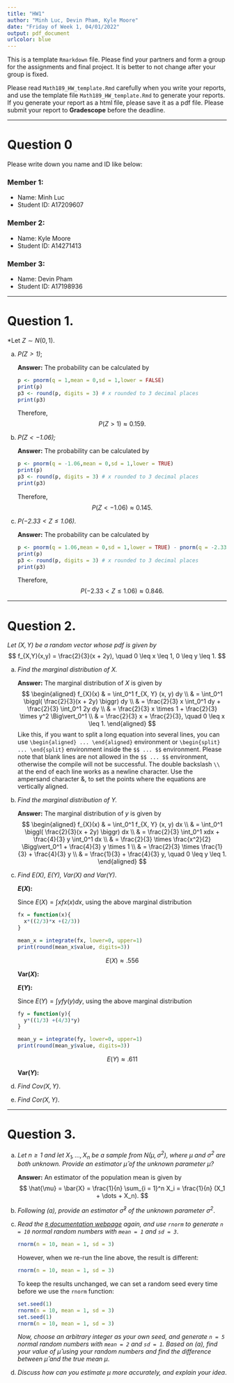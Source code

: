 ```yaml
---
title: "HW1"
author: "Minh Luc, Devin Pham, Kyle Moore"
date: "Friday of Week 1, 04/01/2022"
output: pdf_document
urlcolor: blue
---
```


This is a template `Rmarkdown` file. Please find your partners and form a group for the assignments and final project. It is better to not change after your group is fixed. 


Please read `Math189_HW_template.Rmd` carefully when you write your reports, and use the template file `Math189_HW_template.Rmd` to generate your reports. If you generate your report as a html file, please save it as a pdf file. Please submit your report to **Gradescope** before the deadline. 

***

# Question 0 
Please write down you name and ID like below: 

### Member 1: 
* Name: Minh Luc
* Student ID: A17209607

### Member 2: 

* Name: Kyle Moore
* Student ID: A14271413

### Member 3: 

* Name: Devin Pham
* Student ID: A17198936

***

# Question 1. 

*Let $Z \sim N(0,1)$.

(a) *$P(Z > 1)$*; 

	**Answer:**
	The probability can be calculated by 
	```r
	p <- pnorm(q = 1,mean = 0,sd = 1,lower = FALSE)
	print(p)
	p3 <- round(p, digits = 3) # x rounded to 3 decimal places    
	print(p3)
	```
	Therefore, 
	$$
		P(Z > 1) \approx 0.159. 
	$$ 

(b) *$P(Z < -1.06)$;* 

	**Answer:**
	The probability can be calculated by 
	```r
	p <- pnorm(q = -1.06,mean = 0,sd = 1,lower = TRUE)
	print(p)
	p3 <- round(p, digits = 3) # x rounded to 3 decimal places    
	print(p3)
	```
	Therefore, 
	$$
		P(Z < -1.06) \approx 0.145. 
	$$ 

(c) *$P(-2.33 < Z \leq 1.06)$.*

	**Answer:**
	The probability can be calculated by 
	```r
	p <- pnorm(q = 1.06,mean = 0,sd = 1,lower = TRUE) - pnorm(q = -2.33,mean = 0,sd = 1,lower = TRUE)
	print(p)
	p3 <- round(p, digits = 3) # x rounded to 3 decimal places    
	print(p3)
	```
	Therefore, 
	$$
		P(-2.33 < Z \leq 1.06) \approx 0.846.
	$$ 

*** 


# Question 2. 

*Let $(X,Y)$ be a random vector whose pdf is given by* 
$$
	f_{X,Y}(x,y) = \frac{2}{3}(x  + 2y), \quad 0 \leq x \leq 1,  0 \leq y \leq 1. 
$$

(a) *Find the marginal distribution of $X$.* 

	**Answer:**
	The marginal distribution of $X$ is given by 
	$$
	\begin{aligned}
		f_{X}(x) & =  \int_0^1 f_{X, Y} (x, y) dy \\
				 & = \int_0^1 \biggl( \frac{2}{3}(x + 2y) \biggr) dy \\
				 & = \frac{2}{3} x \int_0^1 dy + \frac{2}{3} \int_0^1 2y dy \\
				 & = \frac{2}{3} x \times 1 + \frac{2}{3} \times y^2 \Big\vert_0^1 \\
				 & = \frac{2}{3} x + \frac{2}{3}, \quad 0 \leq x \leq 1. 
	\end{aligned}
	$$
	Like this, if you want to split a long equation into several lines, you can use `\begin{aligned} ... \end{aligned}` environment or `\begin{split} ... \end{split}` environment inside the `$$ ... $$` environment. Please note that blank lines are not allowed in the `$$ ... $$` environment, otherwise the compile will not be successful. The double backslash `\\` at the end of each line works as a newline character. Use the ampersand character &, to set the points where the equations are vertically aligned. 
	 
(b) *Find the marginal distribution of $Y$.* 

    **Answer:**
	The marginal distribution of $y$ is given by 
	$$
	\begin{aligned}
		f_{X}(x) & =  \int_0^1 f_{X, Y} (x, y) dx \\
				 & = \int_0^1 \biggl( \frac{2}{3}(x + 2y) \biggr) dx \\
				 & = \frac{2}{3} \int_0^1 xdx + \frac{4}{3} y \int_0^1 dx \\
				 & = \frac{2}{3} \times \frac{x^2}{2} \Bigg\vert_0^1 + \frac{4}{3} y \times 1  \\
				 & = \frac{2}{3} \times \frac{1}{3} + \frac{4}{3} y \\
				 & = \frac{1}{3} + \frac{4}{3} y, \quad 0 \leq y \leq 1. 
	\end{aligned}
	$$
	
(c) *Find $E(X)$, $E(Y)$, $\mathrm{Var}(X)$ and $\mathrm{Var}(Y)$*. 
  
    **$E(X)$:**
    
    Since $E(X) = \int xfx(x)dx$, using the above marginal distribution
    
    ```r
    fx = function(x){
      x*((2/3)*x +(2/3))
    }

    mean_x = integrate(fx, lower=0, upper=1)
    print(round(mean_x$value, digits=3))
    ```
  	$$
		  E(X) \approx .556
	  $$ 
	
    **$\mathrm{Var}(X)$:**
    
    **$E(Y)$:**
    
    Since $E(Y) = \int yfy(y)dy$, using the above marginal distribution
    
    ```r
    fy = function(y){
      y*((1/3) +(4/3)*y)
    }

    mean_y = integrate(fy, lower=0, upper=1)
    print(round(mean_y$value, digits=3))
    ```
  	$$
		  E(Y) \approx .611
	  $$ 
    
    **$\mathrm{Var}(Y)$:**
    
(d) *Find $\mathrm{Cov}(X, Y)$*. 
(e) *Find $\mathrm{Cor}(X, Y)$*. 
 

***

# Question 3. 

(a) *Let $n \geq 1$ and let $X_1, \dots, X_n$ be a sample from $N(\mu, \sigma^2)$, where $\mu$ and $\sigma^2$ are both unknown.  Provide an estimator $\hat{\mu}$ of the unknown parameter $\mu$?*

	
	**Answer:**
	An estimator of the population mean is given by 
$$
	\hat{\mu} = \bar{X} = \frac{1}{n} \sum_{i = 1}^n X_i = \frac{1}{n} (X_1 + \dots + X_n).
$$
	 

(b) *Following (a), provide an estimator $\hat{\sigma}^2$ of the unknown parameter $\sigma^2$*.

(c) *Read the 
[`R` documentation webpage](https://www.rdocumentation.org/packages/stats/versions/3.6.2/topics/Normal) again, and use `rnorm` to generate `n = 10` normal random numbers with `mean = 1` and `sd = 3`*. 

	```r
	rnorm(n = 10, mean = 1, sd = 3)
	```
	
	However, when we re-run the line above, the result is different: 

	```r
	rnorm(n = 10, mean = 1, sd = 3)
	```
	
	To keep the results unchanged, we can set a random seed every time before we use the `rnorm` function: 
	```r
	set.seed(1)
	rnorm(n = 10, mean = 1, sd = 3)
	set.seed(1)
	rnorm(n = 10, mean = 1, sd = 3)
	```

	*Now, choose an arbitrary integer as your own seed, and generate `n = 5` normal random numbers with `mean = 2` and `sd = 1`.
	Based on (a), find your value of $\hat{\mu}$ using your random numbers and find the difference between $\hat{\mu}$ and the true mean $\mu$*. 

(d) *Discuss how can you estimate $\mu$ more accurately, and explain your idea*. 
